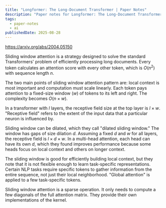 ```yaml
---
title: "Longformer: The Long-Document Transformer | Paper Notes"
description: "Paper notes for Longformer: The Long-Document Transformer."
tags:
  - paper-notes
  - ai
publishedDate: 2025-08-28
---
```


https://arxiv.org/abs/2004.05150

Sliding window attention is a strategy designed to solve the standard Transformers' problem of efficiently processing long documents.
Every token calculates an attention score with every other token, which is $O(n^2)$ with sequence length $n$.

The two main points of sliding window attention pattern are: local context is most important and computation must scale linearly.
Each token pays attention to a fixed-size window ($w$) of tokens to its left and right.
The complexity becomes $O(n\times w)$.

In a transformer with $l$ layers, the receptive field size at the top layer is $l\times w$.
"Receptive field" refers to the extent of the input data that a particular neuron is influenced by.

Sliding window can be dilated, which they call "dilated sliding window."
The window has gaps of size dilation $d$.
Assuming a fixed $d$ and $w$ for all layers, the receptive field is $l\times d\times w$.
In a multi-head attention, each head can have its own $d$, which they found improves performance because some heads focus on local context and others on longer context.

The sliding window is good for efficiently building local context, but they note that it is not flexible enough to learn task-specific representations.
Certain NLP tasks require specific tokens to gather information from the entire sequence, not just their local neighborhood.
"Global attention" is applied to a few task-specific tokens.

Sliding window attention is a sparse operation.
It only needs to compute a few diagonals of the full attention matrix.
They provide their own implementations of the kernel.
